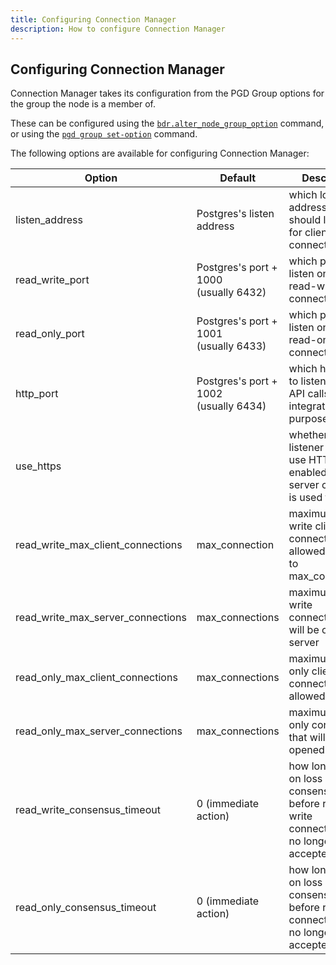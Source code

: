 ```yaml
---
title: Configuring Connection Manager
description: How to configure Connection Manager
---
```


## Configuring Connection Manager

Connection Manager takes its configuration from the PGD Group options for the group the node is a member of.

These can be configured using the [`bdr.alter_node_group_option`](/pgd/6.0/reference/nodes-management-interfaces#bdralter_node_group_option) command, or using the [`pgd group set-option`](../../../cli/command_ref/group/set-option/) command.

The following options are available for configuring Connection Manager:

| Option                            | Default                                   | Description                                                                                |
|-----------------------------------|-------------------------------------------|--------------------------------------------------------------------------------------------|
| listen_address                    | Postgres's listen address                 | which local addresses it should listen on for client connections                           |
| read_write_port                   | Postgres's port + 1000<br/>(usually 6432) | which port to listen on for read-write connections                                         |
| read_only_port                    | Postgres's port + 1001<br/>(usually 6433) | which port to listen on for read-only connections                                          |
| http_port                         | Postgres's port + 1002<br/>(usually 6434) | which http port to listen for REST API calls (for integration purposes)                    |
| use_https                         |                                           | whether http listener should use HTTPS, if enabled, the server certificate is used to TLS  |
| read_write_max_client_connections | max_connection                            | maximum read-write client connections allowed, defaults to max_connections                 |
| read_write_max_server_connections | max_connections                           | maximum read-write connections that will be opened to server                               |
| read_only_max_client_connections  | max_connections                           | maximum read-only client connections allowed                                               |
| read_only_max_server_connections  | max_connections                           | maximum read-only connections that will be opened to server                                |
| read_write_consensus_timeout      | 0 (immediate action)                      | how long to wait on loss of consensus before read-write connections are no longer accepted |
| read_only_consensus_timeout       | 0 (immediate action)                      | how long to wait on loss of consensus before read-only connections are no longer accepted. |

